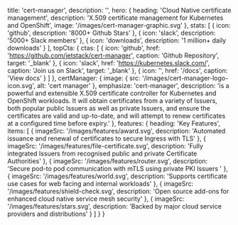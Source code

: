   title: 'cert-manager',
  description: '',
  hero: {
    heading: 'Cloud Native certificate management',
    description: 'X.509 certificate management for Kubernetes and OpenShift',
    image: '/images/cert-manager-graphic.svg'
  },
  stats: [
    {
      icon: 'github',
      description: '8000+ Github Stars'
    },
    {
      icon: 'slack',
      description: '5000+ Slack members'
    },
    {
      icon: 'downloads',
      description: '1 million+ daily downloads'
    }
  ],
  topCta: {
    ctas: [
      {
        icon: 'github',
        href: 'https://github.com/jetstack/cert-manager',
        caption: 'Github Repository',
        target: '_blank'
      },
      {
        icon: 'slack',
        href: 'https://kubernetes.slack.com/',
        caption: 'Join us on Slack',
        target: '_blank'
      },
      {
        icon: '',
        href: '/docs',
        caption: 'View docs'
      }
    ]
  },
  certManager: {
    image: { src: '/images/cert-manager-logo-icon.svg', alt: 'cert manager' },
    emphasize: 'cert-manager',
    description:
      'is a powerful and extensible X.509 certificate controller for Kubernetes and OpenShift workloads. It will obtain certificates from a variety of Issuers, both popular public Issuers as well as private Issuers, and ensure the certificates are valid and up-to-date, and will attempt to renew certificates at a configured time before expiry.'
  },
  features: {
    heading: 'Key Features',
    items: [
      {
        imageSrc: '/images/features/award.svg',
        description:
          'Automated issuance and renewal of certificates to secure Ingress with TLS'
      },
      {
        imageSrc: '/images/features/file-certificate.svg',
        description:
          'Fully integrated Issuers from recognised public and private Certificate Authorities'
      },
      {
        imageSrc: '/images/features/router.svg',
        description:
          'Secure pod-to pod communication with mTLS using private PKI Issuers '
      },
      {
        imageSrc: '/images/features/world.svg',
        description:
          'Supports certificate use cases for web facing and internal workloads'
      },
      {
        imageSrc: '/images/features/shield-check.svg',
        description:
          'Open source add-ons for enhanced cloud native service mesh security'
      },
      {
        imageSrc: '/images/features/stars.svg',
        description: 'Backed by major cloud service providers and distributions'
      }
    ]
  }
}
